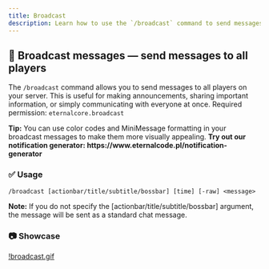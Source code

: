 ```yaml
---
title: Broadcast
description: Learn how to use the `/broadcast` command to send messages to all players on your Minecraft server.
---
```







## 📢 Broadcast messages — send messages to all players
The `/broadcast` command allows you to send messages to all players on your server.
This is useful for making announcements, sharing important information, or simply communicating with everyone at once.
Required permission: `eternalcore.broadcast`

<AlertBox type="info">
  <strong>Tip:</strong> You can use color codes and MiniMessage formatting in your broadcast messages to make them more
  visually appealing.
  <b>Try out our notification generator: https://www.eternalcode.pl/notification-generator</b>
</AlertBox>

### ✅ Usage

```
/broadcast [actionbar/title/subtitle/bossbar] [time] [-raw] <message>
```

<AlertBox type="warning">
  <strong>Note:</strong> If you do not specify the [actionbar/title/subtitle/bossbar] argument, the message will be sent
  as a standard chat message.
</AlertBox>

### 📷 Showcase
[!broadcast.gif](/docs/eternalcore/broadcast.gif)


